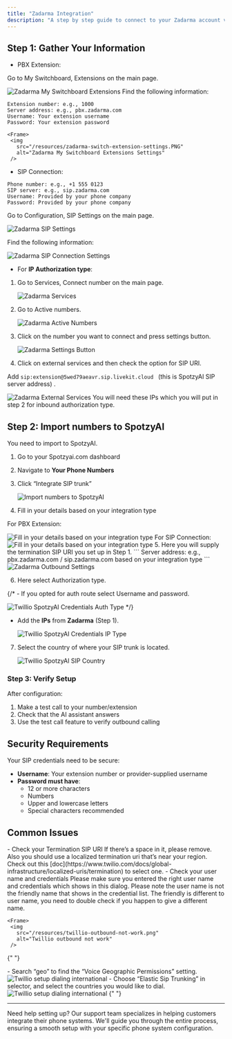 ```yaml
---
title: "Zadarma Integration"
description: "A step by step guide to connect to your Zadarma account via SIP trunking"
---
```


## Step 1: Gather Your Information

-  PBX Extension:

Go to My Switchboard, Extensions on the main page.
   <Frame>
     <img
       src="/resources/zadarma-mypbx-extensions.png"
       alt="Zadarma My Switchboard Extensions"
     />
   </Frame> 
Find the following information: 

```
Extension number: e.g., 1000
Server address: e.g., pbx.zadarma.com
Username: Your extension username
Password: Your extension password
```

    <Frame>
     <img
       src="/resources/zadarma-switch-extension-settings.PNG"
       alt="Zadarma My Switchboard Extensions Settings"
     />
   </Frame> 

-  SIP Connection:

```
Phone number: e.g., +1 555 0123
SIP server: e.g., sip.zadarma.com
Username: Provided by your phone company
Password: Provided by your phone company
```

Go to Configuration, SIP Settings on the main page.
   <Frame>
     <img
       src="/resources/zadarma-sip-settings.png"
       alt="Zadarma SIP Settings"
     />
   </Frame> 

Find the following information: 

   <Frame>
     <img
       src="/resources/zadarma-sip-connection-settings.png"
       alt="Zadarma SIP Connection Settings"
     />
   </Frame> 

- For **IP Authorization type**:

1. Go to Services, Connect number on the main page.
   <Frame>
     <img
       src="/resources/zadarma-services.png"
       alt="Zadarma Services"
     />
   </Frame> 

2. Go to Active numbers.
   <Frame>
     <img
       src="/resources/zadarma-active-numbers.png"
       alt="Zadarma Active Numbers"
     />
   </Frame> 

3. Click on the number you want to connect and press settings button.
   <Frame>
     <img
       src="/resources/zadarma-settings-button.png"
       alt="Zadarma Settings Button"
     />
   </Frame> 
4. Click on external services and then check the option for SIP URI.

  Add ```sip:extension@5wed79aeavr.sip.livekit.cloud ``` (this is SpotzyAI SIP server address) .

   <Frame>
     <img
       src="/resources/zadarma-external-services.png"
       alt="Zadarma External Services"
     />
   </Frame> 

<Note>
You will need these IPs which you will put in step 2 for inbound authorization type.
</Note>

## Step 2: Import numbers to SpotzyAI

You need to import to SpotzyAI.

1. Go to your Spotzyai.com dashboard
2. Navigate to **Your Phone Numbers**
3. Click “Integrate SIP trunk”

   <Frame>
     <img
       src="/resources/twillio-import-spotzyai-sip1.png"
       alt="Import numbers to SpotzyAI"
     />
   </Frame>
4. Fill in your details based on your integration type 

For PBX Extension:

   <Frame>
     <img
       src="/resources/zadarma-spotzyai-type.png"
       alt="Fill in your details based on your integration type"
     />
   </Frame>
For SIP Connection:
   <Frame>
     <img
       src="/resources/twillio-spotzyai-auth-integration.png"
       alt="Fill in your details based on your integration type"
     />
   </Frame>
5. Here you will supply the termination SIP URI you set up in Step 1.
```
Server address: e.g., pbx.zadarma.com / sip.zadarma.com based on your integration type
```

   <Frame>
     <img
       src="/resources/zadarma-outbound-settings.png"
       alt="Zadarma Outbound Settings"
     />
   </Frame>

6. Here select Authorization type. 

{/* - If you opted for auth route select Username and password.

   <Frame>
     <img
       src="/resources/twillio-spotzyai-credentials-auth-type.png"
       alt="Twillio SpotzyAI Credentials Auth Type"
     />
   </Frame> */}

- Add the **IPs** from **Zadarma** (Step 1).

   <Frame>
     <img
       src="/resources/zadarma-ip-inbound.png"
       alt="Twillio SpotzyAI Credentials IP Type"
     />
   </Frame> 
   
7. Select the country of where your SIP trunk is located. 

    <Frame>
      <img
        src="/resources/twillio-spotzyai-sip-country.png"
        alt="Twillio SpotzyAI SIP Country"
      />
    </Frame>

### Step 3: Verify Setup

After configuration:

1. Make a test call to your number/extension
2. Check that the AI assistant answers
3. Use the test call feature to verify outbound calling

## Security Requirements

Your SIP credentials need to be secure:

- **Username**: Your extension number or provider-supplied username
- **Password must have**:
  - 12 or more characters
  - Numbers
  - Upper and lowercase letters
  - Special characters recommended
## Common Issues

<AccordionGroup>
  <Accordion title="After connecting, inbound works but outbound does not work?">
    - Check your Termination SIP URI If there’s a space in it, please remove. Also you should use a localized termination uri that’s near your region. Check out this [doc](https://www.twilio.com/docs/global-infrastructure/localized-uris/termination) to select one.
    - Check your user name and credentials Please make sure you entered the right user name and credentials which shows in this dialog. Please note the user name is not the friendly name that shows in the credential list. The friendly is different to user name, you need to double check if you happen to give a different name.
    
    <Frame>
     <img
       src="/resources/twillio-outbound-not-work.png"
       alt="Twillio outbound not work"
     />
   </Frame>
  </Accordion>

{" "}

<Accordion title="How do I set up dialing to international countries?">
- Search “geo” to find the “Voice Geographic Permissions” setting.  
    <Frame>
     <img
       src="/resources/twillio-setup-dialing-international.png"
       alt="Twillio setup dialing international"
     />
   </Frame>
- Choose “Elastic Sip Trunking” in selector, and select the countries you would like to dial. 
    <Frame>
     <img
       src="/resources/twillio-choose-elastic-sip-trunking.png"
       alt="Twillio setup dialing international"
     />
   </Frame>

</Accordion>
{" "}
</AccordionGroup>

---

<Note>
  Need help setting up? Our support team specializes in helping customers
  integrate their phone systems. We'll guide you through the entire process,
  ensuring a smooth setup with your specific phone system configuration.
</Note>
